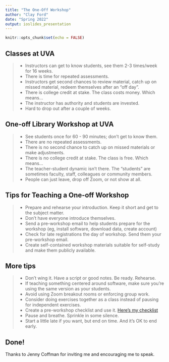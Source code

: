 ```yaml
---
title: "The One-Off Workshop"
author: "Clay Ford"
date: "Spring 2022"
output: ioslides_presentation
---
```


```r
knitr::opts_chunk$set(echo = FALSE)
```

## Classes at UVA

>- Instructors can get to know students, see them 2-3 times/week for 16 weeks.
>- There is time for repeated assessments.
>- Instructors get second chances to review material, catch up on missed material, redeem themselves after an "off day".
>- There is college credit at stake. The class costs money. Which means...
>- The instructor has authority and students are invested.
>- Hard to drop out after a couple of weeks.

## One-off Library Workshop at UVA

>- See students once for 60 - 90 minutes; don’t get to know them.
>- There are no repeated assessments.
>- There is no second chance to catch up on missed materials or make adjustments.
>- There is no college credit at stake. The class is free. Which means...
>- The teacher-student dynamic isn’t there. The “students” are sometimes faculty, staff, colleagues or community members.
>- People can just leave, drop off Zoom, or not show at all.

## Tips for Teaching a One-off Workshop

>- Prepare and rehearse your introduction. Keep it short and get to the subject matter.
>- Don’t have everyone introduce themselves. 
>- Send a pre-workshop email to help students prepare for the workshop (eg, install software, download data, create account) 
>- Check for late registrations the day of workshop. Send them your pre-workshop email. 
>- Create self-contained workshop materials suitable for self-study and make them publicly available.

## More tips

>- Don't wing it. Have a script or good notes. Be ready. Rehearse. 
>- If teaching something centered around software, make sure you're using the same version as your students. 
>- Avoid using Zoom breakout rooms or enforcing group work.
>- Consider doing exercises together as a class instead of pausing for independent exercises. 
>- Create a pre-workshop checklist and use it. [Here's my checklist](https://github.com/clayford/workshop_checklist/blob/main/README.md)
>- Pause and breathe. Sprinkle in some silence. 
>- Start a little late if you want, but end on time. And it's OK to end early.

## Done!

Thanks to Jenny Coffman for inviting me and encouraging me to speak.





